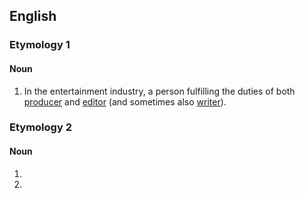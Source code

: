 ==English==

===Etymology 1===
{{blend|producer|editor|lang=en}}

====Noun====
{{en-noun}}

# In the entertainment industry, a person fulfilling the duties of both [[producer]] and [[editor]] (and sometimes also [[writer]]).

===Etymology 2===

====Noun====
{{head|en|noun}}

# {{misspelling of|predator|lang=en}}
# {{misspelling of|predictor|lang=en}}